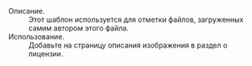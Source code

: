 ;Описание.
:Этот шаблон используется для отметки файлов, загруженных самим автором этого файла.
;Использование.
:Добавьте <code>{{t|Self}}</code> на страницу описания изображения в раздел о лицензии.<includeonly>
[[Категория:Шаблоны лицензий|{{PAGENAME}}]]</includeonly><noinclude>
[[Категория:Документация шаблонов|{{PAGENAME}}]]</noinclude>